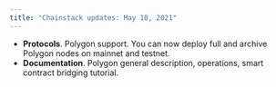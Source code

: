 ```yaml
---
title: "Chainstack updates: May 10, 2021"
---
```

- **Protocols**. Polygon support. You can now deploy full and archive Polygon nodes on mainnet and testnet.
- **Documentation**. Polygon general description, operations, smart contract bridging tutorial.
